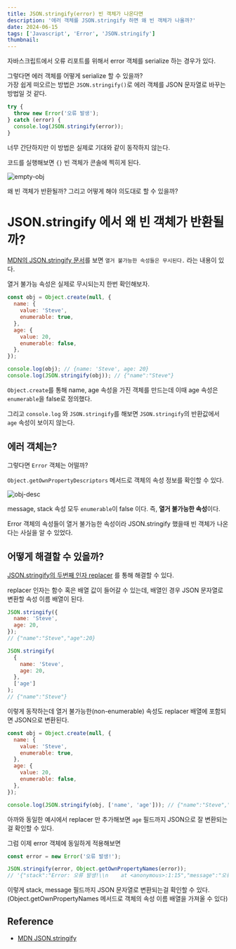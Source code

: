 ```yaml
---
title: JSON.stringify(error) 빈 객체가 나온다면
description: '에러 객체를 JSON.stringify 하면 왜 빈 객체가 나올까?'
date: 2024-06-15
tags: ['Javascript', 'Error', 'JSON.stringify']
thumbnail:
---
```


자바스크립트에서 오류 리포트를 위해서 error 객체를 serialize 하는 경우가 있다.

그렇다면 에러 객체를 어떻게 serialize 할 수 있을까?  
가장 쉽게 떠오르는 방법은 `JSON.stringify()`로 에러 객체를 JSON 문자열로 바꾸는 방법일 것 같다.

```javascript
try {
  throw new Error('오류 발생');
} catch (error) {
  console.log(JSON.stringify(error));
}
```

너무 간단하지만 이 방법은 실제로 기대와 같이 동작하지 않는다.

코드를 실행해보면 `{}` 빈 객체가 콘솔에 찍히게 된다.

![empty-obj](./empty-obj.png)

왜 빈 객체가 반환될까? 그리고 어떻게 해야 의도대로 할 수 있을까?

# JSON.stringify 에서 왜 빈 객체가 반환될까?

[MDN의 JSON.stringify 문서](https://developer.mozilla.org/ko/docs/Web/JavaScript/Reference/Global_Objects/JSON/stringify#%EC%84%A4%EB%AA%85)를 보면 `열거 불가능한 속성들은 무시된다.` 라는 내용이 있다.

열거 불가능 속성은 실제로 무시되는지 한번 확인해보자.

```js
const obj = Object.create(null, {
  name: {
    value: 'Steve',
    enumerable: true,
  },
  age: {
    value: 20,
    enumerable: false,
  },
});

console.log(obj); // {name: 'Steve', age: 20}
console.log(JSON.stringify(obj)); // {"name":"Steve"}
```

`Object.create`를 통해 name, age 속성을 가진 객체를 만드는데 이때 age 속성은 `enumerable`을 false로 정의했다.

그리고 `console.log` 와 `JSON.stringify`를 해보면 `JSON.stringify`의 반환값에서 `age` 속성이 보이지 않는다.

## 에러 객체는?

그렇다면 `Error` 객체는 어떨까?

`Object.getOwnPropertyDescriptors` 메서드로 객체의 속성 정보를 확인할 수 있다.

![obj-desc](./obj-desc.png)

message, stack 속성 모두 `enumerable`이 false 이다. 즉, **열거 불가능한 속성**이다.

Error 객체의 속성들이 열거 불가능한 속성이라 JSON.stringify 했을때 빈 객체가 나온다는 사실을 알 수 있었다.

## 어떻게 해결할 수 있을까?

[JSON.stringify의 두번째 인자 replacer](https://developer.mozilla.org/ko/docs/Web/JavaScript/Reference/Global_Objects/JSON/stringify#replacer_%EB%A7%A4%EA%B0%9C_%EB%B3%80%EC%88%98) 를 통해 해결할 수 있다.

replacer 인자는 함수 혹은 배열 값이 들어갈 수 있는데, 배열인 경우 JSON 문자열로 변환할 속성 이름 배열이 된다.

```javascript
JSON.stringify({
  name: 'Steve',
  age: 20,
});
// {"name":"Steve","age":20}

JSON.stringify(
  {
    name: 'Steve',
    age: 20,
  },
  ['age']
);
// {"name":"Steve"}
```

이렇게 동작하는데 열거 불가능한(non-enumerable) 속성도 replacer 배열에 포함되면 JSON으로 변환된다.

```javascript
const obj = Object.create(null, {
  name: {
    value: 'Steve',
    enumerable: true,
  },
  age: {
    value: 20,
    enumerable: false,
  },
});

console.log(JSON.stringify(obj, ['name', 'age'])); // {"name":"Steve","age":20}
```

아까와 동일한 예시에서 replacer 만 추가해보면 `age` 필드까지 JSON으로 잘 변환되는걸 확인할 수 있다.

그럼 이제 error 객체에 동일하게 적용해보면

```javascript
const error = new Error('오류 발생!');

JSON.stringify(error, Object.getOwnPropertyNames(error));
// '{"stack":"Error: 오류 발생!\\n    at <anonymous>:1:15","message":"오류 발생!"}'
```

이렇게 stack, message 필드까지 JSON 문자열로 변환되는걸 확인할 수 있다.  
(Object.getOwnPropertyNames 메서드로 객체의 속성 이름 배열을 가져올 수 있다)

## Reference

- [MDN JSON.stringify](https://developer.mozilla.org/ko/docs/Web/JavaScript/Reference/Global_Objects/JSON/stringify)
